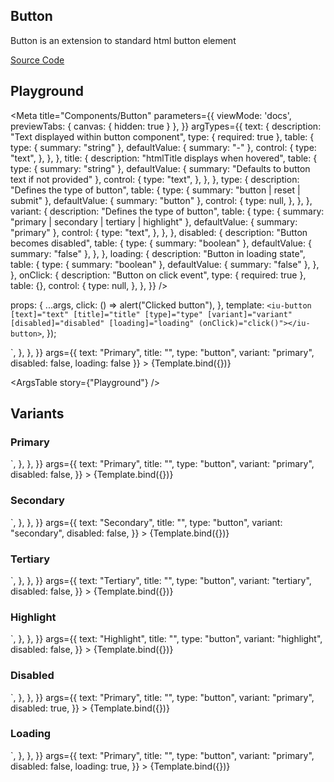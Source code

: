 

## Button

Button is an extension to standard html button element

[Source Code](https://github.com/chemscn/instant-ui/tree/main/projects/instant-ui-library/src/lib/button/base-button)

## Playground

<Meta
  title="Components/Button"
  parameters={{
  viewMode: 'docs',
   previewTabs: {
      canvas: { hidden: true }
     },
}}
  argTypes={{
    text: {
      description: "Text displayed within button component",
      type: { required: true },
      table: {
        type: { summary: "string" },
        defaultValue: { summary: "-" },
        control: {
          type: "text",
        },
      },
    },
    title: {
      description: "htmlTitle displays when hovered",
      table: {
        type: { summary: "string" },
        defaultValue: { summary: "Defaults to button text if not provided" },
        control: {
          type: "text",
        },
      },
    },
    type: {
      description: "Defines the type of button",
      table: {
        type: { summary: "button | reset | submit" },
        defaultValue: { summary: "button" },
        control: {
          type: null,
        },
      },
    },
    variant: {
      description: "Defines the type of button",
      table: {
        type: { summary: "primary | secondary | tertiary | highlight" },
        defaultValue: { summary: "primary" },
        control: {
          type: "text",
        },
      },
    },
    disabled: {
      description: "Button becomes disabled",
      table: {
        type: { summary: "boolean" },
        defaultValue: { summary: "false" },
      },
    },
    loading: {
      description: "Button in loading state",
      table: {
        type: { summary: "boolean" },
        defaultValue: { summary: "false" },
      },
    },
    onClick: {
      description: "Button on click event",
      type: { required: true },
      table: {},
      control: {
        type: null,
      },
    },
  }}
/>

  props: {
    ...args,
    click: () => alert("Clicked button"),
  },
  template: `
   <iu-button
   [text]="text"
   [title]="title"
   [type]="type"
   [variant]="variant"
   [disabled]="disabled"
   [loading]="loading"
   (onClick)="click()"></iu-button>
  `,
});

<Canvas>
  <Story
    name="Playground"
    decorators={[
      moduleMetadata({
        declarations: [BaseButtonComponent, InstantUiLibraryComponent],
        imports: [CommonModule, LoadingSpinnerModule],
      }),
      componentWrapperDecorator(InstantUiLibraryComponent),
    ]}
    parameters={{
      docs: {
        source: {
          code: `<iu-button text="Primary" (onClick)="click()"></iu-button>`,
        },
      },
    }}
    args={{
      text: "Primary",
      title: "",
      type: "button",
      variant: "primary",
      disabled: false,
      loading: false
    }}
  >
    {Template.bind({})}
  </Story>
</Canvas>

<ArgsTable story={"Playground"} />

## Variants

### Primary

<Canvas>
  <Story
    name="Default"
    decorators={[
      moduleMetadata({
        declarations: [BaseButtonComponent, InstantUiLibraryComponent],
        imports: [CommonModule],
      }),
      componentWrapperDecorator(InstantUiLibraryComponent),
    ]}
    parameters={{
      docs: {
        source: {
          code: `<iu-button text="Primary" (onClick)="click()"></iu-button>`,
        },
      },
    }}
    args={{
      text: "Primary",
      title: "",
      type: "button",
      variant: "primary",
      disabled: false,
    }}
  >
    {Template.bind({})}
  </Story>
</Canvas>

### Secondary

<Canvas>
  <Story
    name="Secondary"
    decorators={[
      moduleMetadata({
        declarations: [BaseButtonComponent, InstantUiLibraryComponent],
        imports: [CommonModule],
      }),
      componentWrapperDecorator(InstantUiLibraryComponent),
    ]}
    parameters={{
      docs: {
        source: {
          code: `<iu-button text="Secondary" variant="secondary" (onClick)="click()"></iu-button>`,
        },
      },
    }}
    args={{
      text: "Secondary",
      title: "",
      type: "button",
      variant: "secondary",
      disabled: false,
    }}
  >
    {Template.bind({})}
  </Story>
</Canvas>

### Tertiary

<Canvas>
  <Story
    name="Tertiary"
    decorators={[
      moduleMetadata({
        declarations: [BaseButtonComponent, InstantUiLibraryComponent],
        imports: [CommonModule],
      }),
      componentWrapperDecorator(InstantUiLibraryComponent),
    ]}
    parameters={{
      docs: {
        source: {
          code: `<iu-button text="Tertiary" variant="tertiary" (onClick)="click()"></iu-button>`,
        },
      },
    }}
    args={{
      text: "Tertiary",
      title: "",
      type: "button",
      variant: "tertiary",
      disabled: false,
    }}
  >
    {Template.bind({})}
  </Story>
</Canvas>

### Highlight

<Canvas>
  <Story
    name="Highlight"
    decorators={[
      moduleMetadata({
        declarations: [BaseButtonComponent, InstantUiLibraryComponent],
        imports: [CommonModule],
      }),
      componentWrapperDecorator(InstantUiLibraryComponent),
    ]}
    parameters={{
      docs: {
        source: {
          code: `<iu-button text="Highlight" variant="highlight" (onClick)="click()"></iu-button>`,
        },
      },
    }}
    args={{
      text: "Highlight",
      title: "",
      type: "button",
      variant: "highlight",
      disabled: false,
    }}
  >
    {Template.bind({})}
  </Story>
</Canvas>

### Disabled

<Canvas>
  <Story
    name="Disabled"
    decorators={[
      moduleMetadata({
        declarations: [BaseButtonComponent, InstantUiLibraryComponent],
        imports: [CommonModule],
      }),
      componentWrapperDecorator(InstantUiLibraryComponent),
    ]}
    parameters={{
      docs: {
        source: {
          code: `<iu-button text="Primary" [disabled]="true"  (onClick)="click()"></iu-button>`,
        },
      },
    }}
    args={{
      text: "Primary",
      title: "",
      type: "button",
      variant: "primary",
      disabled: true,
    }}
  >
    {Template.bind({})}
  </Story>
</Canvas>

### Loading

<Canvas>
  <Story
    name="Loading"
    decorators={[
      moduleMetadata({
        declarations: [BaseButtonComponent, InstantUiLibraryComponent],
        imports: [CommonModule, LoadingSpinnerModule],
      }),
      componentWrapperDecorator(InstantUiLibraryComponent),
    ]}
    parameters={{
      docs: {
        source: {
          code: `<iu-button text="Primary" [loading]="true" (onClick)="click()"></iu-button>`,
        },
      },
    }}
    args={{
      text: "Primary",
      title: "",
      type: "button",
      variant: "primary",
      disabled: false,
      loading: true,
    }}
  >
    {Template.bind({})}
  </Story>
</Canvas>
